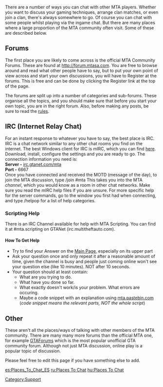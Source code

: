 There are a number of ways you can chat with other MTA players. Whether you want to discuss your gaming techniques, arrange clan matches, or even join a clan, there's always somewhere to go.
Of course you can chat with some people whilst playing via the ingame chat. But there are many places where a large proportion of the MTA community often visit. Some of these are described below.

== Forums ==
The first place you are likely to come across is the official MTA Community Forums. These are found at [http://forum.mtasa.com http://forum.mtasa.com]. You are free to browse around and read what other people have to say, but to put your own point of view across and start your own discussions, you will have to Register at the forums. This is free and can be done by clicking the Register link at the top of the page.

The forums are split up into a number of categories and sub-forums. These organise all the topics, and you should make sure that before you start your own topic, you are in the right forum. Also, before making any posts, be sure to read the [http://forum.mtasa.com/viewtopic.php?f=15&t=15740#p219286 rules].

== IRC (Internet Relay Chat) ==
For an instant response to whatever you have to say, the best place is IRC. IRC is a chat network similar to any other chat rooms you find on the internet. The best Windows client for IRC is mIRC, which you can find [http://www.mirc.com here]. Download, install, configure the settings and you are ready to go.
The connection information you need is:<br>
'''Server -''' [irc://irc.gtanet.com/mta irc.gtanet.com/mta]<br>
'''Port -''' 6667<br>
Once you have connected and received the MOTD (message of the day), to join the MTA discussion, type /join #mta
This takes you into the MTA ''channel'', which you would know as a room in other chat networks.
Make sure you read the mIRC help files if you are unsure.
For more specific help for the server commands, go to the window you first had when connecting, and type /helpop for a list of help categories.

=== Scripting Help ===
There is an IRC Channel available for help with MTA Scripting. You can find it at #mta.scripting on GTANet (irc.multitheftauto.com).

==== How To Get Help ====
* Try to find your Answer on the [[/Main Page.md|Main Page]], especially on its upper part
* Ask your question once and only repeat it after a reasonable amount of time, given the channel is busy and people just coming online won't see your question else (like 10 minutes). NOT after 10 seconds.
* Your question should at least contain:
** What are you trying to do.
** What have you done so far.
** What exactly doesn't work/is your problem. What errors are occuring.
** Maybe a code snippet with an explanation using [http://mta.pastebin.com mta.pastebin.com] (''code snippet means the relevant parts, NOT the whole script'')

== Other ==
These aren't all the places/ways of talking with other members of the MTA community. There are many many more forums than the official MTA one, for example [http://www.gtaforums.com GTAForums] which is the most popular unofficial GTA community forum. Although not just MTA discussion, online play is a popular topic of discussion.

Please feel free to edit this page if you have something else to add.

[[/es:Places_To_Chat_ES.md|es:Places_To_Chat_ES]]
[[/ru:Places To Chat.md|ru:Places To Chat]]
[[/hu:Places To Chat.md|hu:Places To Chat]]

[[/Category:Support.md|Category:Support]]